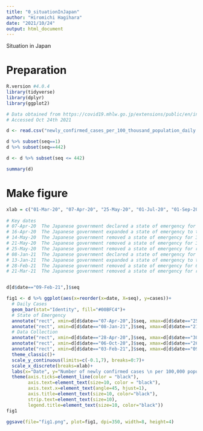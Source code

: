 ---
title: "0_situationInJapan"
author: "Hiromichi Hagihara"
date: "2021/10/24"
output: html_document
---

<style type="text/css">
.main-container {
     max-width: 1800px;
     margin-left: auto;
     margin-right: auto;
}
</style>


Situation in Japan

# Preparation
```{r}
R.version #4.0.4
library(tidyverse)
library(dplyr)
library(ggplot2)
```

```{r}
# Data obtained from https://covid19.mhlw.go.jp/extensions/public/en/index.html
# Accessed Oct 24th 2021

d <- read.csv("newly_confirmed_cases_per_100_thousand_population_daily.csv", header=TRUE, fileEncoding="utf-8")

d %>% subset(seq==1)
d %>% subset(seq==442)

d <- d %>% subset(seq <= 442)

summary(d)
```


# Make figure
```{r}
xlab = c("01-Mar-20", "07-Apr-20", "25-May-20", "01-Jul-20", "01-Sep-20", "01-Nov-20", "08-Jan-21", "21-Mar-21")  
  
# Key dates
# 07-Apr-20  The Japanese government declared a state of emergency for 7 prefectures
# 16-Apr-20  The Japanese government expanded a state of emergency to the entire county
# 14-May-20  The Japanese government removed a state of emergency for 39 prefectures
# 21-May-20  The Japanese government removed a state of emergency for 3 prefectures
# 25-May-20  The Japanese government removed a state of emergency for remained 5 prefectures
# 08-Jan-21  The Japanese government declared a state of emergency for 4 prefectures
# 13-Jan-21  The Japanese government expanded a state of emergency to the additional 7 prefectures
# 28-Feb-21  The Japanese government removed a state of emergency for 6 prefectures
# 21-Mar-21  The Japanese government removed a state of emergency for remained 4 prefectures


d[d$date=="09-Feb-21",]$seq  

fig1 <- d %>% ggplot(aes(x=reorder(x=date, X=seq), y=cases))+
  # Daily Cases
  geom_bar(stat="Identity", fill="#00BFC4")+
  # State of Emergency
  annotate("rect", xmin=d[d$date=="07-Apr-20",]$seq, xmax=d[d$date=="25-May-20",]$seq, ymin=0, ymax=7, alpha=0.2, fill="red")+
  annotate("rect", xmin=d[d$date=="08-Jan-21",]$seq, xmax=d[d$date=="21-Mar-21",]$seq, ymin=0, ymax=7, alpha=0.2, fill="red")+
  # Data Collection
  annotate("rect", xmin=d[d$date=="28-Apr-20",]$seq, xmax=d[d$date=="30-Apr-20",]$seq, ymin=6.7, ymax=7, alpha=1, fill="navy")+
  annotate("rect", xmin=d[d$date=="06-Oct-20",]$seq, xmax=d[d$date=="26-Oct-20",]$seq, ymin=6.7, ymax=7, alpha=1, fill="navy")+
  annotate("rect", xmin=d[d$date=="03-Feb-21",]$seq, xmax=d[d$date=="09-Feb-21",]$seq, ymin=6.7, ymax=7, alpha=1, fill="navy")+
  theme_classic()+
  scale_y_continuous(limits=c(-0.1,7), breaks=0:7)+
  scale_x_discrete(breaks=xlab)+
  labs(x="Date", y="Number of newly confirmed cases \n per 100,000 population")+
  theme(axis.ticks=element_line(color = "black"),
        axis.text=element_text(size=10, color = "black"),
        axis.text.x=element_text(angle=45, hjust=1),
        axis.title=element_text(size=10, color="black"),
        strip.text=element_text(size=10),
        legend.title=element_text(size=10, color="black"))
fig1

ggsave(file="fig1.png", plot=fig1, dpi=350, width=8, height=4)
```
